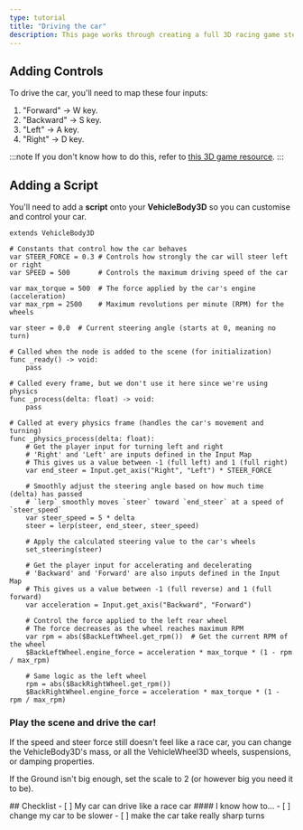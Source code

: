 ```yaml
---
type: tutorial
title: "Driving the car"
description: This page works through creating a full 3D racing game step-by-step
---
```



## Adding Controls

To drive the car, you'll need to map these four inputs:
1. "Forward" -> W key.
1. "Backward" -> S key.
1. "Left" -> A key.
1. "Right" -> D key.

:::note
If you don't know how to do this, refer to [this 3D game resource](/game-design/godot/3d-intro/4-changing-controls/).
:::
## Adding a Script

You'll need to add a **script** onto your **VehicleBody3D** so you can customise and control your car.

```gdscript title="car.gd"
extends VehicleBody3D

# Constants that control how the car behaves
var STEER_FORCE = 0.3 # Controls how strongly the car will steer left or right
var SPEED = 500       # Controls the maximum driving speed of the car

var max_torque = 500  # The force applied by the car's engine (acceleration)
var max_rpm = 2500    # Maximum revolutions per minute (RPM) for the wheels

var steer = 0.0  # Current steering angle (starts at 0, meaning no turn)

# Called when the node is added to the scene (for initialization)
func _ready() -> void:
	pass

# Called every frame, but we don't use it here since we're using physics
func _process(delta: float) -> void:
	pass

# Called at every physics frame (handles the car's movement and turning)
func _physics_process(delta: float):
	# Get the player input for turning left and right
	# 'Right' and 'Left' are inputs defined in the Input Map
	# This gives us a value between -1 (full left) and 1 (full right)
	var end_steer = Input.get_axis("Right", "Left") * STEER_FORCE
	
	# Smoothly adjust the steering angle based on how much time (delta) has passed
	# `lerp` smoothly moves `steer` toward `end_steer` at a speed of `steer_speed`
	var steer_speed = 5 * delta
	steer = lerp(steer, end_steer, steer_speed)
	
	# Apply the calculated steering value to the car's wheels
	set_steering(steer)

	# Get the player input for accelerating and decelerating
	# 'Backward' and 'Forward' are also inputs defined in the Input Map
	# This gives us a value between -1 (full reverse) and 1 (full forward)
	var acceleration = Input.get_axis("Backward", "Forward")

	# Control the force applied to the left rear wheel
	# The force decreases as the wheel reaches maximum RPM
	var rpm = abs($BackLeftWheel.get_rpm())  # Get the current RPM of the wheel
	$BackLeftWheel.engine_force = acceleration * max_torque * (1 - rpm / max_rpm)

	# Same logic as the left wheel
	rpm = abs($BackRightWheel.get_rpm())
	$BackRightWheel.engine_force = acceleration * max_torque * (1 - rpm / max_rpm)

```

### Play the scene and drive the car!

If the speed and steer force still doesn't feel like a race car, you can
change the VehicleBody3D's mass, or all the VehicleWheel3D wheels, suspensions, or damping properties.

If the Ground isn't big enough, set the scale to 2 (or however big you need it to be).

<Box>
## Checklist
<Checklist>
- [ ] My car can drive like a race car
#### I know how to...
- [ ] change my car to be slower
- [ ] make the car take really sharp turns
</Checklist>
</Box>
